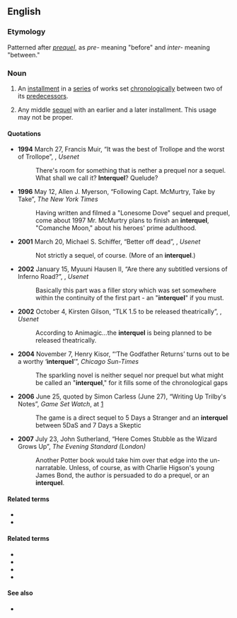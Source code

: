 ==English==

===Etymology===
Patterned after ''[[prequel]]'', as ''pre-'' meaning "before" and ''inter-'' meaning "between."

===Noun===
{{en-noun}}

# {{lb|en|narratology}} An [[installment]] in a [[series]] of works set [[chronological]]ly between two of its [[predecessor]]s.
# {{lb|en|narratology}} Any middle [[sequel]] with an earlier and a later installment. This usage may not be proper.

====Quotations====
* '''1994''' March 27, Francis Muir, “It was the best of Trollope and the worst of Trollope”, {{monospace|rec.arts.books}}, ''Usenet''
*: There's room for something that is nether a prequel nor a sequel. What shall we call it? '''Interquel'''? Quelude?
* '''1996''' May 12, Allen J. Myerson, “Following Capt. McMurtry, Take by Take”, ''The New York Times''
*: Having written and filmed a "Lonesome Dove" sequel and prequel, come about 1997 Mr. McMurtry plans to finish an '''interquel''', "Comanche Moon," about his heroes' prime adulthood.
* '''2001''' March 20, Michael S. Schiffer, “Better off dead”, {{monospace|rec.arts.sf.written}}, ''Usenet''
*: Not strictly a sequel, of course. (More of an '''interquel'''.)
* '''2002''' January 15, Myuuni Hausen II, “Are there any subtitled versions of Inferno Road?”, {{monospace|uk.media.animation.anime}}, ''Usenet''
*: Basically this part was a filler story which was set somewhere within the continuity of the first part - an "'''interquel'''" if you must.
* '''2002''' October 4, Kirsten Gilson, “TLK 1.5 to be released theatrically”, {{monospace|alt.fan.lion-king}}, ''Usenet''
*: According to Animagic''...''the '''interquel''' is being planned to be released theatrically.
* '''2004''' November 7, Henry Kisor, “‘The Godfather Returns’ turns out to be a worthy ‘'''interquel'''’”, ''Chicago Sun-Times''
*: The sparkling novel is neither sequel nor prequel but what might be called an "'''interquel'''," for it fills some of the chronological gaps
* '''2006''' June 25, quoted by Simon Carless (June 27), “Writing Up Trilby's Notes”, ''Game Set Watch'', at {{monospace|www.gamesetwatch.com}} [https://web.archive.org/web/20061018214504/http://www.gamesetwatch.com/2006/06/writing_up_trilbys_notes_1.php]
*: The game is a direct sequel to 5 Days a Stranger and an '''interquel''' between 5DaS and 7 Days a Skeptic
* '''2007''' July 23, John Sutherland, “Here Comes Stubble as the Wizard Grows Up”, ''The Evening Standard (London)''
*: Another Potter book would take him over that edge into the un-narratable. Unless, of course, as with Charlie Higson's young James Bond, the author is persuaded to do a prequel, or an '''interquel'''.

====Related terms====
* {{l|en|prequel}}
* {{l|en|sequel}}

====Related terms====
* {{l|en|midquel}}
* {{l|en|prequel}}
* {{l|en|sequel}}
* {{l|en|threequel}}

====See also====
* {{l|en|midquel}}